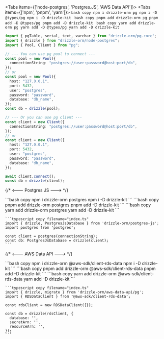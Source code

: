 
<Tabs items={['node-postgres', 'Postgres.JS', 'AWS Data API']}>
  <Tab>
    <Tabs items={['npm', 'pnpm', 'yarn']}>
      <Tab>
        ```bash copy
        npm i drizzle-orm pg
        npm i -D @types/pg
        npm i -D drizzle-kit
        ```
      </Tab>
      <Tab>
        ```bash copy
        pnpm add drizzle-orm pg
        pnpm add -D @types/pg
        pnpm add -D drizzle-kit
        ```
      </Tab>
      <Tab>
        ```bash copy
        yarn add drizzle-orm pg
        yarn add -D @types/pg
        yarn add -D drizzle-kit
        ```
      </Tab>
    </Tabs>

```typescript copy filename="index.ts"
import { pgTable, serial, text, varchar } from "drizzle-orm/pg-core";
import { drizzle } from "drizzle-orm/node-postgres";
import { Pool, Client } from "pg";

// --- You can use pg pool to connect ---
const pool = new Pool({
  connectionString: "postgres://user:password@host:port/db",
});
// or
const pool = new Pool({
  host: "127.0.0.1",
  port: 5432,
  user: "postgres",
  password: "password",
  database: "db_name",
});
const db = drizzle(pool);

// --- Or you can use pg client ---
const client = new Client({
  connectionString: "postgres://user:password@host:port/db",
});
// or
const client = new Client({
  host: "127.0.0.1",
  port: 5432,
  user: "postgres",
  password: "password",
  database: "db_name",
});

await client.connect();
const db = drizzle(client);
```

  </Tab>

{/* <--- Postgres JS ---> */}

  <Tab>
    <Tabs items={['npm', 'pnpm', 'yarn']}>
      <Tab>
        ```bash copy
        npm i drizzle-orm postgres
        npm i -D drizzle-kit
        ```
      </Tab>
      <Tab>
        ```bash copy
        pnpm add drizzle-orm postgres
        pnpm add -D drizzle-kit
        ```
      </Tab>
      <Tab>
        ```bash copy
        yarn add drizzle-orm postgres
        yarn add -D drizzle-kit
        ```
      </Tab>
    </Tabs>

    ```typescript copy filename="index.ts"
    import { drizzle, PostgresJsDatabase } from 'drizzle-orm/postgres-js';
    import postgres from 'postgres';

    const client = postgres(connectionString);
    const db: PostgresJsDatabase = drizzle(client);
    ```

  </Tab>

{/* <--- AWS Data API ---> */}

  <Tab>
    <Tabs items={['npm', 'pnpm', 'yarn']}>
      <Tab>
        ```bash copy
        npm i drizzle-orm @aws-sdk/client-rds-data
        npm i -D drizzle-kit
        ```
      </Tab>
      <Tab>
        ```bash copy
        pnpm add drizzle-orm @aws-sdk/client-rds-data
        pnpm add -D drizzle-kit
        ```
      </Tab>
      <Tab>
        ```bash copy
        yarn add drizzle-orm @aws-sdk/client-rds-data
        yarn add -D drizzle-kit
        ```
      </Tab>
    </Tabs>

    ```typescript copy filename="index.ts"
    import { drizzle, migrate } from 'drizzle-orm/aws-data-api/pg';
    import { RDSDataClient } from '@aws-sdk/client-rds-data';

    const rdsClient = new RDSDataClient({});

    const db = drizzle(rdsClient, {
      database: '',
      secretArn: '',
      resourceArn: '',
    });
    ```

  </Tab>
</Tabs>
